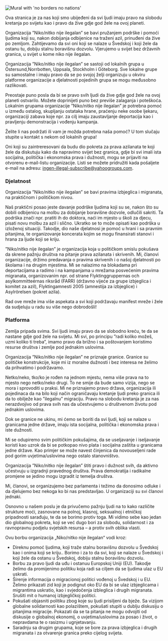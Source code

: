 
<Image src={noBorders} alt="Mural with 'no borders no nations'" priority/>

Ova stranica je za nas koji smo ubijeđeni da svi ljudi imaju pravo na slobodu kretanja po svijetu kao i pravo da žive gdje god žele na ovoj planeti.

Organizacija ”Niko/nitko nije ilegalan” se bavi pružanjem podrške i pomoći ljudima koji su, nakon dobijanja odbijenice na traženi azil, prinuđeni da žive po zemljom. Zahtijevamo da svi oni koji se nalaze u Švedskoj i koji žele da ostanu tu, dobiju stalnu boravišnu dozvolu. Vjerujemo u svijet bez državnih granica, u svijet u kome niko nije ilegalan.

Organizacija ”Niko/nitko nije ilegalan” se sastoji od lokalnih grupa u Östersund,Norrbotten, Uppsala, Stockholm i Göteborg. Sve lokalne grupe su samostalne i imaju pravo da se po svojoj želji organizuju u okviru platforme organizacije a djelatnosti pojedinih grupa se mogu međusobno razlikovati.

Preostaje puno posla da bi se pravo svih ljudi da žive gdje god žele na ovoj planeti ostvarilo. Možete doprinijeti puno bez previše zalaganja i poteškoća. Lokalnim grupama organizacije ”Niko/nitko nije ilegalan” je potrebna pomoć u između ostalog, skupljanju ostataka hrane, praćenju neke osobe ljekaru, organizaciji zabava koje npr. za cilj imaju zaustavljanje deportacija kao i pravljenju demonstracija i vođenju kampanja.

Želite li nas podržati ili vam je možda potrebna naša pomoć? U tom slučaju stupite u kontakt s nekom od lokalnih grupa!

<Local appearance="transparent" className="my-16"/>

Oni koji su zaintreresovani da budu dio pokreta za prava azilanata te koji žele da diskutuju kako da napravimo svijet bez granica, gdje bi svi imali ista socijalna, politička i ekonomska prava i dužnosti, mogu se prijaviti na otvorenu e-mail-listu organizacije. Listi se možete pridružiti kada pošaljete e-mail na adresu: [ingen-illegal-subscribe@yahoogroups.com](mailto:ingen-illegal-subscribe@yahoogroups.com).

### Djelatnost

Organizacija ”Niko/nitko nije ilegalan” se bavi pravima izbjeglica i migranata, na praktičnom i političkom nivou.

Naš praktični posao jeste davanje podrške ljudima koji su se, nakon što su dobili odbijenicu na molbu za dobijanje boravišne dozvole, odlučili sakriti. Ta podrška znači npr. pratiti ih do doktora, naći im mjesto u školi za djecu, pisati novu molbu za azil i slično. Ukratko se to može opisati kao podrška u izloženoj situaciji. Takodje, dio naše djelatnosi je pomoć u hrani i sa pravnim pitanjima, te organizovanje koncerata kojim se mogu finansirati stanovi i hrana za ljude koji se kriju.

”Niko/nitko nije ilegalan” je organizacija koja u političkom smislu pokušava da skrene pažnju društva na pitanje prava azilanata i skrivenih. Mi, članovi organizacije, držimo predavanja o pravima skrivenih i o našoj djelatnosti po školama i na drugim mjestima. Mi se nalazimo na blokadama pri deportacijama a radimo i na kampanjama u mrežama posvećenim pravima migranata, organizovanim npr. od strane Flyktinggruppernas och asylkommitteérnas riksråd (FARR) (državno vijeće za grupe izbjeglica i komitet za azil), Flyktingamnesti 2005 (amnestija za izbjeglice) i Asylrörelsen (pokret azila).

Rad ove mreže ima više aspekata a svi koji podržavaju manifest mreže i žele da sudjeluju u radu su više nego dobrodošli!

### Platforma

Zemlja pripada svima. Svi ljudi imaju pravo da se slobodno kreću, te da se nastane gdje god žele na svijetu. Mi svi, po principu ”radi koliko možeš, uzmi koliko ti treba”, imamo pravo da brižno i sa poštovanjem koristimo resurse društva i zemlje pod jednakim uslovima.

Organizacija ”Niko/nitko nije ilegalan” ne priznaje granice. Granice su političke konstrukcije, koje mi iz moralne dužnosti i bez interesa ne želimo da prihvatimo i podržavamo.

Netko/neko, tko/ko je rođen na jednom mjestu, nema više prava na to mjesto nego netko/neko drugi. To ne smije da bude samo vizija, nego se mora i sprovoditi u praksi. Mi ne priznajemo pravo država, organizacija ili pojedinaca da na bilo koji način ograničavaju kretanje ljudi preko granica ili da to obilježe kao ”ilegalnu” migraciju. Pravo na slobodu kretanja je za nas nerazdvojivo od prava svih nas da učestvujemo u društvenom životu pod jednakim uslovima.

Dok se granice ne ukinu, mi ćemo se boriti da svi ljudi, koji se nalaze u granicama jedne države, imaju ista socijalna, politička i ekonomska prava i iste dužnosti.

Mi se odupiremo svim političkim pokušajima, da se useljavanje i iseljavanje koristi kao uzrok da bi se potkopao nivo plata i socijalna zaštita u granicama jedne države. Kao primjer se može navest činjenica da novouseljeni rade pod gorim uvjetima/uslovima nego ostalo stanovništvo.

Organizacija ”Niko/nitko nije ilegalan” štiti pravo i dužnost svih, da aktivno učestvuju u izgradnji pravednog društva. Prava demokratija i radikalne promjene se jedino mogu izgradit iz temelja društva.

Mi, članovi, se organizujemo bez parlamenta i težimo da donosimo odluke i da djelujemo bez nekoga ko bi nas predstavljao. U organizaciji su svi članovi jednaki.

Osnovno u našem poslu je da privučemo pažnju ljudi na to kako različite strukture moći, zasnovane na polnoj, klasnoj, seksualnoj i etničkoj pripadnosti sarađuju, te da se borimo protiv toga. Mi vidimo sebe kao jedan dio globalnog pokreta, koji se već dugo bori za slobodu, solidarnost i za ravnopravnu podjelu svjetskih resursa – a protiv svih oblika vlasti.

Ovu borbu organizacija „Niko/nitko nije ilegalan“ vodi kroz:

* Direknu pomoć ljudima, koji traže stalnu boravišnu dozvolu u Švedskoj kao i onima koji se kriju.. Borimo i za to da svi, koji se nalaze u Švedskoj i koji žele da ostanu u Švedskoj, dobiju stalnu boravišnu dozvolu.
* Borbu za pravo ljudi da uđu i ostanuu Europskoj Uniji (EU). Takodje želimo da promijenimo politiku koja radi sa ciljem da se ljudima ulaz u EU uskrati.
* Širenje informacija o migracionoj politici vođenoj u Švedskoj i u EU. Želimo prikazati zid koji je podignut oko EU da bi se ulaz izbjeglicama i migrantima uskratio, kao i svjedočenja izbleglica i drugih migranata. Srušiti mit o humanoj izbjegličkoj politici.
* Pokušati objasniti politiku zbog koje su ljudi prisiljeni da bježe. Sa vizijom globalne solidarnosti kao polazištem, pokušati stupiti u dublju diskusiju o pitanjima migracije. Pokazati da se ta pitanja ne mogu odvojiti od diskusije o globalnoj ekonomij, o uvjetima/uslovima za posao i život, o nepravdama te o rasizmu i ugnjetavanju.
* Saradnju sa drugim grupama, koje se bore za prava izbjeglica i drugih migranata i za otvarenje granica preko cijelog svijeta.

